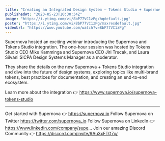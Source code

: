```yaml
---
title: "Creating an Integrated Design System — Tokens Studio + Supernova"
publishedAt: "2023-05-23T10:30:34Z"
image: "https://i.ytimg.com/vi/8bP77VC1zPg/hqdefault.jpg"
poster: "https://i.ytimg.com/vi/8bP77VC1zPg/maxresdefault.jpg"
videoUrl: "https://www.youtube.com/watch?v=8bP77VC1zPg"
---
```


Supernova hosted an exciting webinar introducing the Supernova and Tokens Studio integration. The one-hour session was hosted by Tokens Studio CEO Mike Kamminga and Supernova CEO Jiri Trecak, and Laura Silvani SICPA Design Systems Manager as a moderator.

They share the details on the new Supernova + Tokens Studio integration and dive into the future of design systems, exploring topics like multi-brand tokens, best practices for documentation, and creating an end-to-end ecosystem.

Learn more about the integration 👉 https://www.supernova.io/supernova-tokens-studio

---

Get started with Supernova 👉 https://supernova.io
Follow Supernova on Twitter https://twitter.com/supernova_io
Follow Supernova on LinkedIn 👉https://www.linkedin.com/company/supe...
Join our amazing Discord Community 👉 https://discord.com/invite/9Au3xFTG7x/
